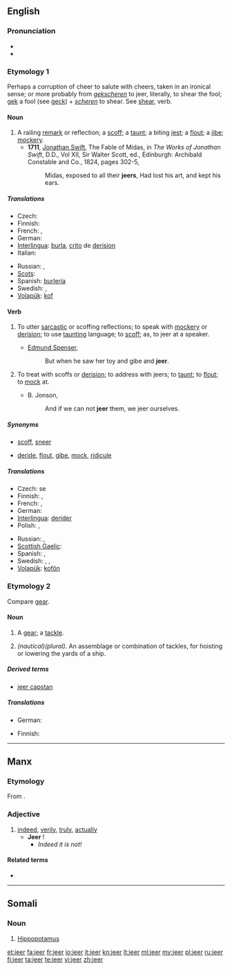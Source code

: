 ==English==

===Pronunciation===
* {{IPA|/dʒir/}}
* {{rhymes|ɪə(r)}}

===Etymology 1===
Perhaps a corruption of cheer to salute with cheers, taken in an ironical sense; or more probably from {{etyl|nl}} ''[[gekscheren]]'' to jeer, literally, to shear the fool; [[gek]] a fool (see [[geck]]) + ''[[scheren]]'' to shear. See [[shear]], verb.

====Noun====
{{en-noun}}

# A railing [[remark]] or reflection; a [[scoff]]; a [[taunt]]; a biting [[jest]]; a [[flout]]; a [[jibe]]; [[mockery]].
#* '''1711''', [[w:Jonathan Swift|Jonathan Swift]], The Fable of Midas, in ''The Works of Jonathan Swift'', D.D., Vol XII, Sir Walter Scott, ed., Edinburgh: Archibald Constable and Co., 1824, pages 302-5,
#*: Midas, exposed to all their '''jeers''', Had lost his art, and kept his ears.

=====Translations=====
{{trans-top|railing remark or reflection; scoff; taunt; biting jest; flout; jibe; mockery}}
* Czech: {{t-|cs|posměšek|m}}
* Finnish: {{t+|fi|pilkka}}
* French: {{t+|fr|raillerie|f}}, {{t+|fr|moquerie|f}}
* German: {{t+|de|Spott|m}}
* [[Interlingua]]: [[burla]], [[crito]] de [[derision]]
* Italian: {{t-|it|scherno|m}}
{{trans-mid}}
* Russian: {{t|ru|насмешка|f}}, {{t|ru|глумление|n}}
* [[Scots]]: {{tø|sco|afftak|xs=Scots}}
* Spanish: [[burlería]]
* Swedish: {{t-|sv|glåpord|n}}, {{t|sv|okvädingsord|n}}
* [[Volapük]]: [[kof]]
{{trans-bottom}}

====Verb====
{{en-verb}}

# {{intransitive|construed with '''at'''}} To utter [[sarcastic]] or scoffing reflections; to speak with [[mockery]] or [[derision]]; to use [[taunting]] language; to [[scoff]]; as, to jeer at a speaker.
#* [[w:Edmund Spenser|Edmund Spenser]],
#*: But when he saw her toy and gibe and '''jeer'''.
# {{transitive}} To treat with scoffs or [[derision]]; to address with jeers; to [[taunt]]; to [[flout]]; to [[mock]] at.
#* B. Jonson,
#*: And if we can not '''jeer''' them, we jeer ourselves.

=====Synonyms=====
* {{sense|to utter sarcastic remarks}} [[scoff]], [[sneer]]
* {{sense|to treat with scoffs}} [[deride]], [[flout]], [[gibe]], [[mock]], [[ridicule]]

=====Translations=====
{{trans-top|to scoff or mock}}
* Czech: {{t-|cs|posmívat}} se
* Finnish: {{t+|fi|pilkata}}, {{t+|fi|ilkkua}}
* French: {{t+|fr|railler}}, {{t+|fr|moquer}}
* German: {{t+|de|spotten}}
* [[Interlingua]]: [[derider]]
* Polish: {{t|pl|wyśmiewać}},  {{t|pl|kpić}}
{{trans-mid}}
* Russian: {{t|ru|насмехаться}}, {{t|ru|глумиться}}
* [[Scottish Gaelic]]: {{t-|gd|mag|xs=Scottish Gaelic}}
* Spanish: {{t-|es|burlarse}}, {{t+|es|abuchear}}
* Swedish: {{t+|sv|häckla}}, {{t-|sv|pika}}, {{t+|sv|smäda}}
* [[Volapük]]: [[kofön]]
{{trans-bottom}}

===Etymology 2===
Compare [[gear]].

====Noun====
{{en-noun}}

# {{nautical}} A [[gear]]; a [[tackle]].
# ''(nautical)(plural)''. An assemblage or combination of tackles, for hoisting or lowering the yards of a ship.

=====Derived terms=====
* [[jeer capstan]]

=====Translations=====
{{trans-top|gear; tackle}}
* German: {{t+|de|Fall|n}}
{{trans-mid}}
{{trans-bottom}}

{{trans-top|nautical: assemblage for hoisting yards}}
* Finnish: {{t|fi|taljasto}}
{{trans-mid}}
{{trans-bottom}}

----

==Manx==

===Etymology===
From {{etyl|sga|gv}} {{term|dír||due, fit, proper|lang=sga}}.

===Adjective===
{{infl|gv|adjective}}

# [[indeed]], [[verily]], [[truly]], [[actually]]
#* '''Jeer''' {{l|gv|cha}} {{l|gv|nel}}!
#** ''Indeed it is not!''

====Related terms====
* {{l|gv|jeeragh}}

----

==Somali==

===Noun===
{{infl|so|noun}} {{g|Somali}}

# [[hippopotamus|Hippopotamus]]
<!--Not sure that the translation is totally right, that's why I leave it hidden
#: ''Jeertu way jeclayd dhexqaadka dhoobaada'' - The hippopotamus loved wallowing. -->

[[et:jeer]]
[[fa:jeer]]
[[fr:jeer]]
[[io:jeer]]
[[it:jeer]]
[[kn:jeer]]
[[lt:jeer]]
[[ml:jeer]]
[[my:jeer]]
[[pl:jeer]]
[[ru:jeer]]
[[fi:jeer]]
[[ta:jeer]]
[[te:jeer]]
[[vi:jeer]]
[[zh:jeer]]